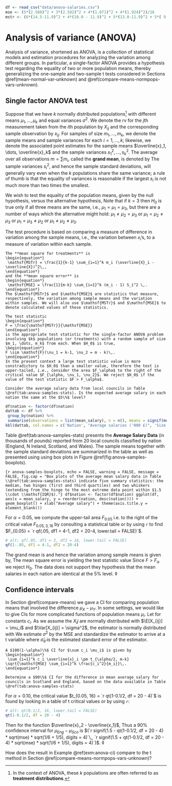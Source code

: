 ```r
df <- read_csv("data/anova-salaries.csv")
mse <- (5*(2.588)^2 + 3*(2.582)^2 + 4*(1.871)^2 + 4*(1.924)^2)/16
mstr <- (6*(14.5-11.9)^2 + 4*(10.0 - 11.9)^2 + 5*(13.0-11.9)^2 + 5*( 9.2 - 11.9)^2) / 3
```

# Analysis of variance (ANOVA) {#anova}

Analysis of variance, shortened as ANOVA, is a collection of statistical models and estimation procedures for analyzing the variation among different groups. In particular, a single-factor ANOVA provides a hypothesis test regarding the equality of two or more population means, thereby generalizing the one-sample and two-sample $\mathsf{t}$ tests considered in Sections \@ref(mean-normal-var-unknown) and \@ref(compare-means-normpops-vars-unknown).

## Single factor ANOVA test {#anova-single-factor-test}

Suppose that we have $k$ normally distributed populations^[In the context of ANOVA, these $k$ populations are often referred to as **treatment distributions**.] with different means $\mu_1, \dots, \mu_k$ and equal variances $\sigma^2$. We denote the rv for the $j$th measurement taken from the $i$th population by $X_{ij}$ and the corresponding sample observation by $x_{ij}$. For samples of size $m_1, \dots, m_k$, we denote the sample means
\begin{equation*}
 \overline{X}_i = \frac{1}{m_i} \sum_{j=1}^{m_i} X_{ij}\,, 
\end{equation*}
and sample variances 
\begin{equation*}
 S_i^2 = \frac{1}{m_i - 1} \sum_{j=1}^{m_i} (X_{ij} - \overline{X}_{i})^2\,,
\end{equation*}
for each $i = 1, \dots, k$; likewise, we denote the associated point estimates for the sample means $\overline{x}_1, \dots, \overline{x}_k$ and the sample variances $s_1^2, \dots, s_k^2$. The average over all observations $m = \sum m_i$, called the **grand mean**, is denoted by 
\begin{equation*}
 \overline{X} = \frac{1}{m} \sum_{i=1}^k \sum_{j=1}^{m_i} X_{ij}\,.
\end{equation*} 
The sample variances $s_i^2$, and hence the sample standard deviations, will generally vary even when the $k$ populations share the same variance; a rule of thumb is that the equality of variances is reasonable if the largest $s_i$ is not much more than two times the smallest. 

We wish to test the equality of the population means, given by the null hypothesis,
\begin{equation*}
 H_0 : \mu_1 = \mu_2 = \cdots = \mu_k\,,
\end{equation*}
versus the alternative hypothesis,
\begin{equation*}
 H_a : \text{at least two}\; \mu_i \; \text{differ}\,.
\end{equation*}
Note that if $k=3$ then $H_0$ is true only if all three means are the same, i.e., $\mu_1 = \mu_1 = \mu_3$, but there are a number of ways which the alternative might hold: $\mu_1 \neq \mu_2 = \mu_3$ or $\mu_1 = \mu_2 \neq \mu_3$ or $\mu_1 = \mu_3 \neq \mu_2$ or $\mu_1 \neq \mu_2 \neq \mu_3$. 

The test procedure is based on comparing a measure of difference in variation among the sample means, i.e., the variation between $x_i$'s, to a measure of variation within each sample.  

```definition
The **mean square for treatments** is 
\begin{equation*}
 \mathsf{MSTr} = \frac{1}{k-1} \sum_{i=1}^k m_i (\overline{X}_i - \overline{X})^2\,,
\end{equation*}
and the **mean square error** is 
\begin{equation*}
 \mathsf{MSE} = \frac{1}{m-k} \sum_{i=1}^k (m_i - 1) S_i^2 \,.
\end{equation*}
The $\mathsf{MSTr}$ and $\mathsf{MSE}$ are statistics that measure, respectively, the variation among sample means and the variation within samples. We will also use $\mathsf{MSTr}$ and $\mathsf{MSE}$ to denote calculated values of these statistics. 
```

```proposition
The test statistic 
\begin{equation*}
F = \frac{\mathsf{MSTr}}{\mathsf{MSE}} 
\end{equation*}
is the appropriate test statistic for the single-factor ANOVA problem involving $k$ populations (or treatments) with a random sample of size $m_1, \dots, m_k$ from each. When $H_0$ is true, 
\begin{equation*}
F \sim \mathsf{F}(\nu_1 = k-1, \nu_2 = m - k)\,.
\end{equation*}
In the present context a large test statistic value is more constradictory to $H_0$ than a smaller value, therefore the test is upper-tailed, i.e., consider the area $F_\alpha$ to the right of the critical value $F_{\alpha, \nu_1, \nu_2}$. We reject $H_0$ if the value of the test statistic $F > F_\alpha$.
```   


```example
Consider the average salary data from local councils in Table \@ref(tab:anova-samples-stats). Is the expected average salary in each nation the same at the $5\%$ level?
```  

```r
df$nation <- factor(df$nation)
dattab <- df %>%
 group_by(nation) %>%
 summarise(observations = list(mean_salary), n = n(), means = signif(mean(mean_salary), digits = 4), ssds = signif(sd(mean_salary), digits = 4))
kbl(dattab, col.names = c('Nation', "Average salaries ('000 £)", 'Size $(m_i)$', 'Sample Mean $(\\overline{x}_i)$', 'Sample SD $(s_i)$'), align = c("l", "l", "c", "c", "c"), caption = "**Average Salary Data** reported from $20$ local councils.", booktabs = T, escape = F) %>% kable_styling(latex_options = c("striped", "hold_position"))
```   

:::{.tipblock}
Table \@ref(tab:anova-samples-stats) presents the **Average Salary Data** (in thousands of pounds) reported from 20 local councils classified by nation (England, N Ireland, Scotland, and Wales). The sample means together with the sample standard deviations are summarized in the table as well as presented using using box plots in Figure \@ref(fig:anova-samples-boxplots).  
:::   

```{r anova-samples-boxplots, echo = FALSE, warning = FALSE, message = FALSE, fig.cap = "Box plots of the average mean salary data in Table \\@ref(tab:anova-samples-stats) indicate five summary statistics: the median, two hinges (first and third quartiles) and two whiskers (extending from the hinge to the most extreme data point within $1.5 \\cdot \\mathsf{IQR}$)."}
df$nation <- factor(df$nation)
ggplot(df, aes(x = mean_salary, y = reorder(nation, desc(nation)))) + geom_boxplot() + xlab("Average salary") + theme(axis.title.y = element_blank())
```      

For $\alpha = 0.05$, we compute the upper-tail area $F_{0.05}$ i.e. to the right of the critical value $F_{0.05, 3, 16}$ by consulting a statistical table or by using `r` to find $F_{0.05} = `r qf(.05, df1 = 4-1, df2 = 20-4, lower.tail = FALSE)`$.

```r
# alt: qf(.05, df1 = 3, df2 = 16, lower.tail = FALSE)
qf(1-.05, df1 = 4-1, df2 = 20-4) 
```  
 
The grand mean is 
\begin{equation*}
 \overline{x} = \frac{17 + 12 + 18 + \cdots + 8 + 7 + 9}{20} = `r mean(df$mean_salary)`\,,
\end{equation*}
and hence the variation among sample means is given by,
\begin{equation*}
\begin{aligned}
 \mathsf{MSTr} &= \frac{1}{4-1} \left(m_1(\overline{x}_1 - \overline{x})^2 + \cdots + m_4 (\overline{x}_4 - \overline{x})^2\right) \\
 &= \left(6 (14.5-11.9)^2 + 4(10.0 - 11.9)^2 + 5(13.0-11.9)^2 + 5 ( 9.2 - 11.9)^2\right) / 3 \\
 &= `r mstr` \,.
\end{aligned}
\end{equation*}
The mean square error is
\begin{equation*}
 \begin{aligned}
 \mathsf{MSE} & = \frac{1}{20-4} \left((m_1 - 1)s_1^2 + \cdots (m_4-1)s_4^2\right)\\ 
  &= \frac{5(2.588)^2 + 3(2.582)^2 + 4(1.871)^2 + 4(1.924)^2}{16} \\
  &= `r mse`
 \end{aligned}
\end{equation*}
yielding the test statistic value
\begin{equation*}
 F = \frac{\mathsf{MSTr}}{\mathsf{MSE}} = \frac{`r mstr`}{`r mse`} 
 = `r mstr / mse` \,.
\end{equation*}
Since $F > F_\alpha$ we reject $H_0$. The data does not support they hypothesis that the mean salaries in each nation are identical at the $5\%$ level. $\lozenge$    

## Confidence intervals {#anova-ci}

In Section \@ref(compare-means) we gave a CI for comparing population means that involved the difference $\mu_X - \mu_Y$. In some settings, we would like to give CIs for more complicated functions of population means $\mu_i$. Let
\begin{equation*}
 \theta = \sum_{i=1}^k c_i \mu_i\,,
\end{equation*}
for constants $c_i$. As we assume the $X_ij$ are normally distributed with $\E[X_{ij}] = \mu_i$ and $\Var[X_{ij}] = \sigma^2$, the estimator
\begin{equation*}
 \widehat{\theta} = \sum_{i=1}^k c_i \overline{X}_{i}\,,
\end{equation*}
is normally distributed with
\begin{equation*}
 \Var[\widehat{\theta}] = \sum_{i=1}^k c_i^2 \Var[\overline{X}_i] = \sigma^2 \sum_{i=1}^{k} \frac{c_i^2}{m_i}\,.
\end{equation*}
We estimate $\sigma^2$ by the $\mathsf{MSE}$ and standardize the estimator to arrive at a $\mathsf{t}$ variable
\begin{equation*}
 \frac{\widehat{\theta} - \theta}{\widehat{\sigma}_{\widehat{\theta}}}\,,
\end{equation*}
where $\widehat{\sigma}_{\widehat{\theta}}$ is the estimated standard error of the estimator. 

```proposition
A $100(1-\alpha)\%$ CI for $\sum c_i \mu_i$ is given by 
\begin{equation*}
 \sum_{i=1}^k c_i \overline{x}_i \pm t_{\alpha/2, m-k} \sqrt{\mathsf{MSE} \sum_{i=1}^k \frac{c_i^2}{m_i}}\,.
\end{equation*}
```

```example
Determine a $90\%$ CI for the difference in mean average salary for councils in Scotland and England, based on the data available in Table \@ref(tab:anova-samples-stats)
```

For $\alpha = 0.10$, the critical value $t_{0.05, 16} = `r qt(1-0.1/2, df = 20 - 4)`$ is found by looking in a table of $\mathsf{t}$ critical values or by using `r`:

```r
# alt: qt(0.1/2, 16, lower.tail = FALSE)
qt(1-0.1/2, df = 20 - 4) 
```

Then for the function $\overline{x}_2 - \overline{x_1}$, 
\begin{equation*}
\begin{aligned}
(\overline{x}_{Eng} - \overline{x}_{Sco}) \pm& t_{0.05, 16} \sqrt{\mathsf{MSE}} \sqrt{\frac{1}{m_{Eng}} + \frac{1}{m_{Sco}}} \\
& = (14.5 - 13.0) \pm `r qt(1-0.1/2, df = 20 - 4)` \sqrt{`r mse`} \sqrt{\frac{1}{6} + \frac{1}{5}} \\
& = 1.5 \pm `r qt(1-0.1/2, df = 20 - 4) * sqrt(mse) * sqrt(1/6 + 1/5)`\,.
\end{aligned}
\end{equation*}
Thus a $90\%$ confidence interval for $\mu_{Eng} - \mu_{Sco}$ is $(`r signif(1.5 - qt(1-0.1/2, df = 20 - 4) * sqrt(mse) * sqrt(1/6 + 1/5), digits = 4)`\,, `r signif(1.5 + qt(1-0.1/2, df = 20 - 4) * sqrt(mse) * sqrt(1/6 + 1/5), digits = 4)`)$. $\lozenge$   

:::{.warningblock}
How does the result in Example \@ref(exm:anova-ci) compare to the $\mathsf{t}$ method in Section \@ref(compare-means-normpops-vars-unknown)?
:::